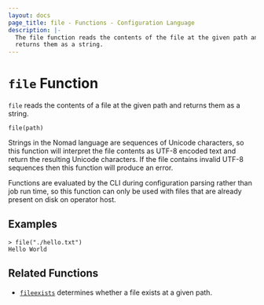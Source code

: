 ```yaml
---
layout: docs
page_title: file - Functions - Configuration Language
description: |-
  The file function reads the contents of the file at the given path and
  returns them as a string.
---
```


# `file` Function

`file` reads the contents of a file at the given path and returns them as
a string.

```hcl
file(path)
```

Strings in the Nomad language are sequences of Unicode characters, so
this function will interpret the file contents as UTF-8 encoded text and
return the resulting Unicode characters. If the file contains invalid UTF-8
sequences then this function will produce an error.

Functions are evaluated by the CLI during configuration parsing rather than job run time,
so this function can only be used with files that are already present on disk on operator host.

## Examples

```shell-session
> file("./hello.txt")
Hello World
```

## Related Functions

- [`fileexists`](/docs/job-specification/hcl2/functions/file/fileexists) determines whether a file exists
  at a given path.
